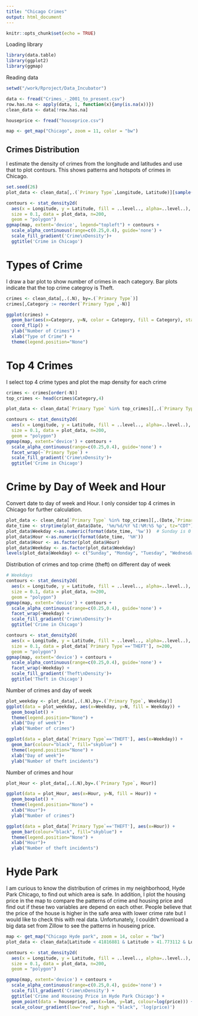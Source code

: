 ```yaml
---
title: "Chicago Crimes"
output: html_document
---
```


```r
knitr::opts_chunk$set(echo = TRUE)
```

Loading library
```r
library(data.table)
library(ggplot2)
library(ggmap)
```

Reading data
```r
setwd("/work/Rproject/Data_Incubator")

data <- fread("Crimes_-_2001_to_present.csv")
row.has.na <- apply(data, 1, function(x){any(is.na(x))})
clean_data <- data[!row.has.na]

houseprice <- fread("houseprice.csv")

map <- get_map("Chicago", zoom = 11, color = "bw")
```

## Crimes Distribution
I estimate the density of crimes from the longitude and latitudes and use that to plot contours. This shows patterns and hotspots of crimes in Chicago.
```r
set.seed(26)
plot_data <- clean_data[,.(`Primary Type`,Longitude, Latitude)][sample(.N, 100000)]

contours <- stat_density2d(
  aes(x = Longitude, y = Latitude, fill = ..level.., alpha=..level..),
  size = 0.1, data = plot_data, n=200,
  geom = "polygon")
ggmap(map, extent='device', legend="topleft") + contours +
  scale_alpha_continuous(range=c(0.25,0.4), guide='none') +
  scale_fill_gradient('Crime\nDensity')+
  ggtitle('Crime in Chicago')
```

# Types of Crime
I draw a bar plot to show number of crimes in each category. Bar plots indicate that the top crime categroy is Theft. 
```r
crimes <- clean_data[,.(.N), by=.(`Primary Type`)]
crimes[,Category := reorder(`Primary Type`,-N)]

ggplot(crimes) + 
  geom_bar(aes(x=Category, y=N, color = Category, fill = Category), stat="identity")+
  coord_flip() + 
  ylab("Number of Crimes") +
  xlab("Type of Crime") + 
  theme(legend.position="None")
```

# Top 4 Crimes
I select top 4 crime types and plot the map density for each crime 
```r
crimes <- crimes[order(-N)]
top_crimes <- head(crimes$Category,4)

plot_data <- clean_data[`Primary Type` %in% top_crimes][,.(`Primary Type`,Longitude, Latitude)][sample(.N, 100000)]

contours <- stat_density2d(
  aes(x = Longitude, y = Latitude, fill = ..level.., alpha=..level..),
  size = 0.1, data = plot_data, n=200,
  geom = "polygon")
ggmap(map, extent='device') + contours +
  scale_alpha_continuous(range=c(0.25,0.4), guide='none') +
  facet_wrap(~`Primary Type`) + 
  scale_fill_gradient('Crime\nDensity')+
  ggtitle('Crime in Chicago')
```

# Crime by Day of Week and Hour
Convert date to day of week and Hour. I only consider top 4 crimes in Chicago for further calculation. 
```r
plot_data <- clean_data[`Primary Type` %in% top_crimes][,.(Date,`Primary Type`,Longitude, Latitude)][sample(.N, 100000)]
date_time <- strptime(plot_data$Date, '%m/%d/%Y %I:%M:%S %p', tz="CDT")
plot_data$Weekday <-as.numeric(format(date_time, '%w'))  # Sunday is 0
plot_data$Hour <-as.numeric(format(date_time, '%H'))
plot_data$Hour <- as.factor(plot_data$Hour)
plot_data$Weekday <- as.factor(plot_data$Weekday)
levels(plot_data$Weekday) <- c("Sunday", "Monday", "Tuesday", "Wednesday", "Thursday", "Friday", "Saturday")
```

Distribution of crimes and top crime (theft) on different day of week
```r
# Weekdays
contours <- stat_density2d(
  aes(x = Longitude, y = Latitude, fill = ..level.., alpha=..level..),
  size = 0.1, data = plot_data, n=200,
  geom = "polygon")
ggmap(map, extent='device') + contours +
  scale_alpha_continuous(range=c(0.25,0.4), guide='none') +
  facet_wrap(~Weekday) + 
  scale_fill_gradient('Crime\nDensity')+
  ggtitle('Crime in Chicago')

contours <- stat_density2d(
  aes(x = Longitude, y = Latitude, fill = ..level.., alpha=..level..),
  size = 0.1, data = plot_data[`Primary Type`=='THEFT'], n=200,
  geom = "polygon")
ggmap(map, extent='device') + contours +
  scale_alpha_continuous(range=c(0.25,0.4), guide='none') +
  facet_wrap(~Weekday) +
  scale_fill_gradient('Theft\nDensity')+
  ggtitle('Theft in Chicago')
```

Number of crimes and day of week
```r
plot_weekday <- plot_data[,.(.N),by=.(`Primary Type`, Weekday)]
ggplot(data = plot_weekday, aes(x=Weekday, y=N, fill = Weekday)) +
  geom_boxplot() +
  theme(legend.position="None") +
  xlab("Day of week")+
  ylab("Number of crimes") 

ggplot(data = plot_data[`Primary Type`=='THEFT'], aes(x=Weekday)) +
  geom_bar(colour="black", fill="skyblue") +
  theme(legend.position="None") +
  xlab("Day of week")+
  ylab("Number of theft incidents")
```

Number of crimes and hour 
```r
plot_Hour <- plot_data[,.(.N),by=.(`Primary Type`, Hour)]

ggplot(data = plot_Hour, aes(x=Hour, y=N, fill = Hour)) +
  geom_boxplot() +
  theme(legend.position="None") +
  xlab("Hour")+
  ylab("Number of crimes")

ggplot(data = plot_data[`Primary Type`=='THEFT'], aes(x=Hour)) +
  geom_bar(colour="black", fill="skyblue") +
  theme(legend.position="None") +
  xlab("Hour")+
  ylab("Number of theft incidents")
```

# Hyde Park
I am curious to know the distribution of crimes in my neighborhood, Hyde Park Chicago, to find out which area is safe. In addition, I plot the housing price in the map to compare the patterns of crime and housing price and find out if these two variables are depend on each other. People believe that  the price of the house is higher in the safe area with lower crime rate but I would like to check this with real data. Unfortunately, I couldn't download  a big data set from Zillow to see the patterns in houseing price.
```r
map <- get_map("Chicago Hyde park", zoom = 14, color = "bw")
plot_data <- clean_data[Latitude < 41816881 & Latitude > 41.773112 & Longitude > -87.621771] #[sample(.N,100000)]

contours <- stat_density2d(
  aes(x = Longitude, y = Latitude, fill = ..level.., alpha=..level..),
  size = 0.1, data = plot_data, n=200,
  geom = "polygon")

ggmap(map, extent='device') + contours +
  scale_alpha_continuous(range=c(0.25,0.4), guide='none') +
  scale_fill_gradient('Crime\nDensity') +
  ggtitle('Crime and Houseing Price in Hyde Park Chicago') +
  geom_point(data = houseprice, aes(x=lon, y=lat, colour=log(price))) +
  scale_colour_gradient(low="red", high = "black", 'log(price)') 
```
